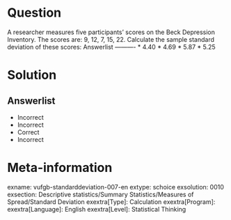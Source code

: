 Question
========
  
A researcher measures five participants' scores on the Beck Depression Inventory. The scores are: 9, 12, 7, 15, 22. Calculate the sample standard deviation of these scores: 
Answerlist
----------
* 4.40
* 4.69
* 5.87
* 5.25 


Solution
========

Answerlist
----------
* Incorrect
* Incorrect
* Correct
* Incorrect

Meta-information
================
exname: vufgb-standarddeviation-007-en
extype: schoice
exsolution: 0010
exsection: Descriptive statistics/Summary Statistics/Measures of Spread/Standard Deviation
exextra[Type]: Calculation
exextra[Program]: 
exextra[Language]: English
exextra[Level]: Statistical Thinking
